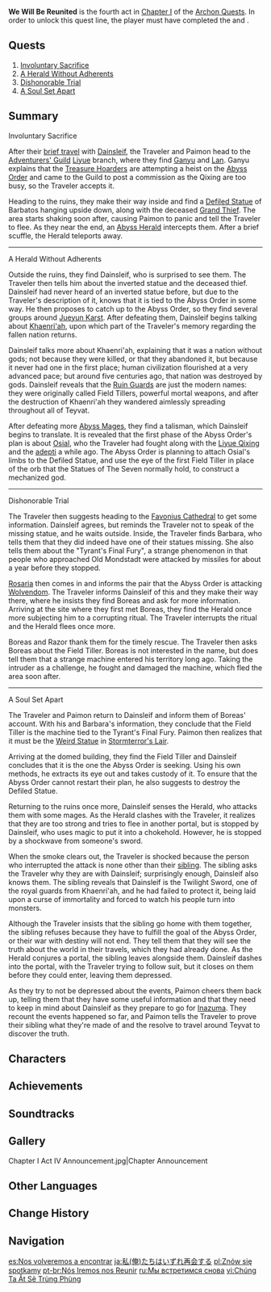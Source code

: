 {{Act Infobox
|image          = Story Card Chapter I Act IV.png
|type           = Archon
|chapter        = Chapter I
|actNum         = IV
|character      = Traveler
|prev           = A New Star Approaches
|next           = Autumn Winds, Scarlet Leaves
|ARReq          = 28
|worldQuestReq  = [[Bough Keeper: Dainsleif]]
|storyQuestReq  = [[Lupus Minor Chapter]]: Act I - [[The Meaning of Lupical]]
}}
'''We Will Be Reunited''' is the fourth act in [[Chapter I]] of the [[Archon Quests]]. In order to unlock this quest line, the player must have completed the {{Quest|Bough Keeper: Dainsleif}} and {{Quest|The Meaning of Lupical}}.

==Quests==
# [[Involuntary Sacrifice]]
# [[A Herald Without Adherents]]
# [[Dishonorable Trial]]
# [[A Soul Set Apart]]

==Summary==
;Involuntary Sacrifice
After their [[Bough Keeper: Dainsleif|brief travel]] with [[Dainsleif]], the Traveler and Paimon head to the [[Adventurers' Guild]] [[Liyue]] branch, where they find [[Ganyu]] and [[Lan]]. Ganyu explains that the [[Treasure Hoarders]] are attempting a heist on the [[Abyss Order]] and came to the Guild to post a commission as the Qixing are too busy, so the Traveler accepts it.

Heading to the ruins, they make their way inside and find a [[Defiled Statue]] of Barbatos hanging upside down, along with the deceased [[Grand Thief]]. The area starts shaking soon after, causing Paimon to panic and tell the Traveler to flee. As they near the end, an [[Abyss Heralds|Abyss Herald]] intercepts them. After a brief scuffle, the Herald teleports away.
----
;A Herald Without Adherents
Outside the ruins, they find Dainsleif, who is surprised to see them. The Traveler then tells him about the inverted statue and the deceased thief. Dainsleif had never heard of an inverted statue before, but due to the Traveler's description of it, knows that it is tied to the Abyss Order in some way. He then proposes to catch up to the Abyss Order, so they find several groups around [[Jueyun Karst]]. After defeating them, Dainsleif begins talking about [[Khaenri'ah]], upon which part of the Traveler's memory regarding the fallen nation returns.

Dainsleif talks more about Khaenri'ah, explaining that it was a nation without gods; not because they were killed, or that they abandoned it, but because it never had one in the first place; human civilization flourished at a very advanced pace; but around five centuries ago, that nation was destroyed by gods. Dainsleif reveals that the [[Ruin Guard]]s are just the modern names: they were originally called Field Tillers, powerful mortal weapons, and after the destruction of Khaenri'ah they wandered aimlessly spreading throughout all of Teyvat.

After defeating more [[Abyss Mages]], they find a talisman, which Dainsleif begins to translate. It is revealed that the first phase of the Abyss Order's plan is about [[Osial]], who the Traveler had fought along with the [[Liyue Qixing]] and the [[adepti]] a while ago. The Abyss Order is planning to attach Osial's limbs to the Defiled Statue, and use the eye of the first Field Tiller in place of the orb that the Statues of The Seven normally hold, to construct a mechanized god.
----
;Dishonorable Trial
The Traveler then suggests heading to the [[Favonius Cathedral]] to get some information. Dainsleif agrees, but reminds the Traveler not to speak of the missing statue, and he waits outside. Inside, the Traveler finds Barbara, who tells them that they did indeed have one of their statues missing. She also tells them about the "Tyrant's Final Fury", a strange phenomenon in that people who approached Old Mondstadt were attacked by missiles for about a year before they stopped.

[[Rosaria]] then comes in and informs the pair that the Abyss Order is attacking [[Wolvendom]]. The Traveler informs Dainsleif of this and they make their way there, where he insists they find Boreas and ask for more information. Arriving at the site where they first met Boreas, they find the Herald once more subjecting him to a corrupting ritual. The Traveler interrupts the ritual and the Herald flees once more.

Boreas and Razor thank them for the timely rescue. The Traveler then asks Boreas about the Field Tiller. Boreas is not interested in the name, but does tell them that a strange machine entered his territory long ago. Taking the intruder as a challenge, he fought and damaged the machine, which fled the area soon after.
----
;A Soul Set Apart
The Traveler and Paimon return to Dainsleif and inform them of Boreas' account. With his and Barbara's information, they conclude that the Field Tiller is the machine tied to the Tyrant's Final Fury. Paimon then realizes that it must be the [[Weird Statue]] in [[Stormterror's Lair]].

Arriving at the domed building, they find the Field Tiller and Dainsleif concludes that it is the one the Abyss Order is seeking. Using his own methods, he extracts its eye out and takes custody of it. To ensure that the Abyss Order cannot restart their plan, he also suggests to destroy the Defiled Statue.

Returning to the ruins once more, Dainsleif senses the Herald, who attacks them with some mages. As the Herald clashes with the Traveler, it realizes that they are too strong and tries to flee in another portal, but is stopped by Dainsleif, who uses magic to put it into a chokehold. However, he is stopped by a shockwave from someone's sword.

When the smoke clears out, the Traveler is shocked because the person who interrupted the attack is none other than their [[Traveler's Sibling|sibling]]. The sibling asks the Traveler why they are with Dainsleif; surprisingly enough, Dainsleif also knows them. The sibling reveals that Dainsleif is the Twilight Sword, one of the royal guards from Khaenri'ah, and he had failed to protect it, being laid upon a curse of immortality and forced to watch his people turn into monsters.

Although the Traveler insists that the sibling go home with them together, the sibling refuses because they have to fulfill the goal of the Abyss Order, or their war with destiny will not end. They tell them that they will see the truth about the world in their travels, which they had already done. As the Herald conjures a portal, the sibling leaves alongside them. Dainsleif dashes into the portal, with the Traveler trying to follow suit, but it closes on them before they could enter, leaving them depressed.

As they try to not be depressed about the events, Paimon cheers them back up, telling them that they have some useful information and that they need to keep in mind about Dainsleif as they prepare to go for [[Inazuma]]. They recount the events happened so far, and Paimon tells the Traveler to prove their sibling what they're made of and the resolve to travel around Teyvat to discover the truth.

==Characters==
{{Character Appearances|We Will Be Reunited|type=Act}}

==Achievements==
{{Achievement Topic Table|quest=We Will Be Reunited}}

==Soundtracks==
{{Soundtracks by Category Table|type=quest}}

==Gallery==
<gallery>
Chapter I Act IV Announcement.jpg|Chapter Announcement
</gallery>

==Other Languages==
{{Other Languages
|en      = We Will Be Reunited
|zhs     = 我们终将重逢
|zhs_rm  = Wǒmen Zhōngjiāng Chóngféng
|zht     = 我們終將重逢
|zht_rm  = Wǒmen Zhōngjiāng Chóngféng
|zh_tl   = We Will Be Reunited
|ja      = {{MC|m=私|f=俺}}たちはいずれ再会する
|ja_rm   = {{MC|m=Watashi|f=Ore}}-tachi wa Izure Saikai Suru
|ja_tl   = We Will Be Reunited
|ko      = 다시 만날 거야
|ko_tl   = We Will Meet Again
|es      = Nos volveremos a encontrar
|es_tl   = We Will Meet Again
|fr      = Nous serons enfin réunis
|fr_tl   = We Will Finally Be Reunited
|ru      = Мы встретимся снова
|ru_tl   = We Will Meet Again
|th      = เราจะได้พบกันในที่สุด
|th_rm   = Nao Cha Dai Phop Kan Nai Thisut
|th_tl   = We Will Finally Meet
|vi      = Chúng Ta Ắt Sẽ {{tt|Trùng Phùng|重逢}}
|vi_tl   = We Will Be Reunited
|de      = Wir werden uns wiedersehen
|de_tl   = We Will Meet Again
|id      = Kita Akan Bertemu Lagi
|id_tl   = We Will Meet Again
|pt      = Nós Iremos nos Reunir
|pt_tl   = We Will Reunite
|tr      = Yeniden Kavuşacağız
|tr_tl   = We Will Meet Again
|it      = Saremo di nuovo insieme
|it_tl   = We Will Be Together Again
}}

==Change History==
{{Change History|1.4}}

==Navigation==
{{Archon Quest Navbox|chapter=Chapter I}}

[[es:Nos volveremos a encontrar]]
[[ja:私(俺)たちはいずれ再会する]]
[[pl:Znów się spotkamy]]
[[pt-br:Nós Iremos nos Reunir]]
[[ru:Мы встретимся снова]]
[[vi:Chúng Ta Ắt Sẽ Trùng Phùng]]